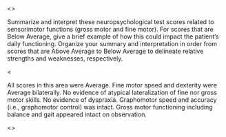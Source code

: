 <<PROMPT>>

Summarize and interpret these neuropsychological test scores related to
sensorimotor functions (gross motor and fine motor). For scores that are Below
Average, give a brief example of how this could impact the patient's daily
functioning. Organize your summary and interpretation in order from scores that are
Above Average to Below Average to delineate relative strengths and weaknesses, respectively.

<<EXAMPLE>>

All scores in this area were Average. Fine motor speed and dexterity were
Average bilaterally. No evidence of atypical lateralization of fine nor gross
motor skills. No evidence of dyspraxia. Graphomotor speed and accuracy (i.e.,
graphomotor control) was intact. Gross motor functioning including balance and
gait appeared intact on observation.

<<START>>
